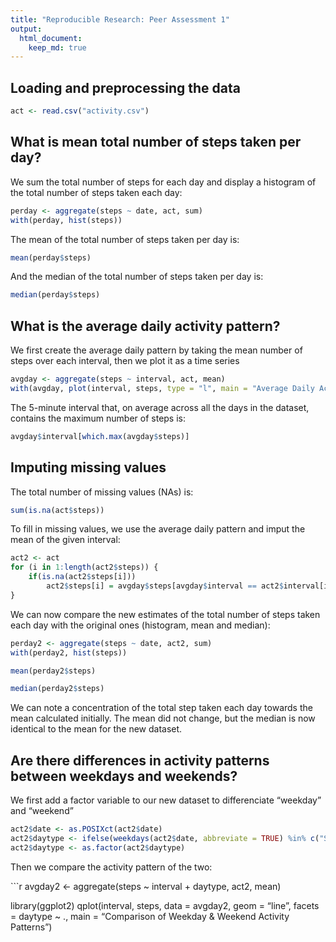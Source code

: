 ```yaml
---
title: "Reproducible Research: Peer Assessment 1"
output: 
  html_document:
    keep_md: true
---
```


## Loading and preprocessing the data

```r
act <- read.csv("activity.csv")

```

## What is mean total number of steps taken per day?

We sum the total number of steps for each day and display a histogram of the total number of steps taken each day:

```r
perday <- aggregate(steps ~ date, act, sum)
with(perday, hist(steps))
```

The mean of the total number of steps taken per day is:

```r
mean(perday$steps)
```

And the median of the total number of steps taken per day is:

```r
median(perday$steps)
```

## What is the average daily activity pattern?

We first create the average daily pattern by taking the mean number of steps over each interval, then we plot it as a time series

```r
avgday <- aggregate(steps ~ interval, act, mean)
with(avgday, plot(interval, steps, type = "l", main = "Average Daily Activity Pattern"))
```

The 5-minute interval that, on average across all the days in the dataset, contains the maximum number of steps is:

```r
avgday$interval[which.max(avgday$steps)]
```

## Imputing missing values

The total number of missing values (NAs) is:

```r
sum(is.na(act$steps))
```

To fill in missing values, we use the average daily pattern and imput the mean of the given interval:

```r
act2 <- act
for (i in 1:length(act2$steps)) {
    if(is.na(act2$steps[i]))
        act2$steps[i] = avgday$steps[avgday$interval == act2$interval[i]]
}
```

We can now compare the new estimates of the total number of steps taken each day with the original ones (histogram, mean and median):

```r
perday2 <- aggregate(steps ~ date, act2, sum)
with(perday2, hist(steps))

mean(perday2$steps)

median(perday2$steps)

```

We can note a concentration of the total step taken each day towards the mean calculated initially.
The mean did not change, but the median is now identical to the mean for the new dataset.

## Are there differences in activity patterns between weekdays and weekends?

We first add a factor variable to our new dataset to differenciate "weekday" and "weekend"

```r
act2$date <- as.POSIXct(act2$date)
act2$daytype <- ifelse(weekdays(act2$date, abbreviate = TRUE) %in% c("Sat", "Sun"), "weekend", "weekday")
act2$daytype <- as.factor(act2$daytype)
```

Then we compare the activity pattern of the two:

```r
avgday2 <- aggregate(steps ~ interval + daytype, act2, mean)

library(ggplot2)
qplot(interval, steps, data = avgday2, geom = "line", facets = daytype ~ ., main = "Comparison of Weekday & Weekend Activity Patterns")
